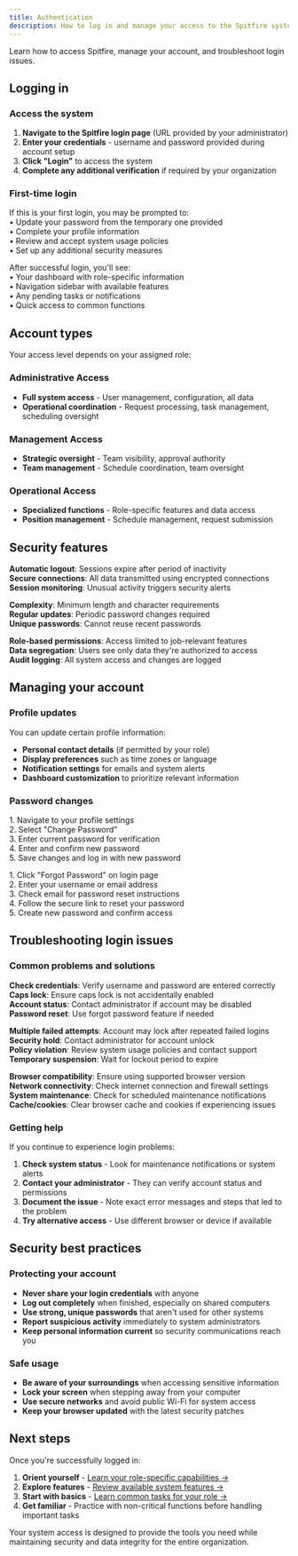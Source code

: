 ```yaml
---
title: Authentication
description: How to log in and manage your access to the Spitfire system
---
```





Learn how to access Spitfire, manage your account, and troubleshoot login issues.

## Logging in

### Access the system

1. **Navigate to the Spitfire login page** (URL provided by your administrator)
2. **Enter your credentials** - username and password provided during account setup
3. **Click "Login"** to access the system
4. **Complete any additional verification** if required by your organization

### First-time login

<Accordion>
  <AccordionItem title="Account Setup">
    <p>
      If this is your first login, you may be prompted to:<br/>
      • Update your password from the temporary one provided<br/>
      • Complete your profile information<br/>
      • Review and accept system usage policies<br/>
      • Set up any additional security measures
    </p>
  </AccordionItem>
  <AccordionItem title="System Orientation">
    <p>
      After successful login, you'll see:<br/>
      • Your dashboard with role-specific information<br/>
      • Navigation sidebar with available features<br/>
      • Any pending tasks or notifications<br/>
      • Quick access to common functions
    </p>
  </AccordionItem>
</Accordion>

## Account types

Your access level depends on your assigned role:

### Administrative Access
- <Badge text="Admin" variant="danger" /> **Full system access** - User management, configuration, all data
- <Badge text="Operations Support" variant="caution" /> **Operational coordination** - Request processing, task management, scheduling oversight

### Management Access  
- <Badge text="COO/HOO" variant="success" /> **Strategic oversight** - Team visibility, approval authority
- <Badge text="Operations Manager" variant="caution" /> **Team management** - Schedule coordination, team oversight

### Operational Access
- <Badge text="Deputies/Logistics/Resourcing" variant="note" /> **Specialized functions** - Role-specific features and data access
- <Badge text="Static Manager" variant="note" /> **Position management** - Schedule management, request submission

## Security features

<Accordion>
  <AccordionItem title="Session Management">
    <p>
      <strong>Automatic logout</strong>: Sessions expire after period of inactivity<br/>
      <strong>Secure connections</strong>: All data transmitted using encrypted connections<br/>
      <strong>Session monitoring</strong>: Unusual activity triggers security alerts
    </p>
  </AccordionItem>
  <AccordionItem title="Password Requirements">
    <p>
      <strong>Complexity</strong>: Minimum length and character requirements<br/>
      <strong>Regular updates</strong>: Periodic password changes required<br/>
      <strong>Unique passwords</strong>: Cannot reuse recent passwords
    </p>
  </AccordionItem>
  <AccordionItem title="Access Controls">
    <p>
      <strong>Role-based permissions</strong>: Access limited to job-relevant features<br/>
      <strong>Data segregation</strong>: Users see only data they're authorized to access<br/>
      <strong>Audit logging</strong>: All system access and changes are logged
    </p>
  </AccordionItem>
</Accordion>

## Managing your account

### Profile updates

You can update certain profile information:

- **Personal contact details** (if permitted by your role)
- **Display preferences** such as time zones or language
- **Notification settings** for emails and system alerts
- **Dashboard customization** to prioritize relevant information

### Password changes

<Accordion>
  <AccordionItem title="Regular Password Updates">
    <p>
      1. Navigate to your profile settings<br/>
      2. Select "Change Password"<br/>
      3. Enter current password for verification<br/>
      4. Enter and confirm new password<br/>
      5. Save changes and log in with new password
    </p>
  </AccordionItem>
  <AccordionItem title="Forgotten Password Recovery">
    <p>
      1. Click "Forgot Password" on login page<br/>
      2. Enter your username or email address<br/>
      3. Check email for password reset instructions<br/>
      4. Follow the secure link to reset your password<br/>
      5. Create new password and confirm access
    </p>
  </AccordionItem>
</Accordion>

## Troubleshooting login issues

### Common problems and solutions

<Accordion>
  <AccordionItem title="Invalid username or password">
    <p>
      <strong>Check credentials</strong>: Verify username and password are entered correctly<br/>
      <strong>Caps lock</strong>: Ensure caps lock is not accidentally enabled<br/>
      <strong>Account status</strong>: Contact administrator if account may be disabled<br/>
      <strong>Password reset</strong>: Use forgot password feature if needed
    </p>
  </AccordionItem>
  <AccordionItem title="Account locked or suspended">
    <p>
      <strong>Multiple failed attempts</strong>: Account may lock after repeated failed logins<br/>
      <strong>Security hold</strong>: Contact administrator for account unlock<br/>
      <strong>Policy violation</strong>: Review system usage policies and contact support<br/>
      <strong>Temporary suspension</strong>: Wait for lockout period to expire
    </p>
  </AccordionItem>
  <AccordionItem title="System access issues">
    <p>
      <strong>Browser compatibility</strong>: Ensure using supported browser version<br/>
      <strong>Network connectivity</strong>: Check internet connection and firewall settings<br/>
      <strong>System maintenance</strong>: Check for scheduled maintenance notifications<br/>
      <strong>Cache/cookies</strong>: Clear browser cache and cookies if experiencing issues
    </p>
  </AccordionItem>
</Accordion>

### Getting help

If you continue to experience login problems:

1. **Check system status** - Look for maintenance notifications or system alerts
2. **Contact your administrator** - They can verify account status and permissions
3. **Document the issue** - Note exact error messages and steps that led to the problem
4. **Try alternative access** - Use different browser or device if available

## Security best practices

### Protecting your account

- **Never share your login credentials** with anyone
- **Log out completely** when finished, especially on shared computers
- **Use strong, unique passwords** that aren't used for other systems
- **Report suspicious activity** immediately to system administrators
- **Keep personal information current** so security communications reach you

### Safe usage

- **Be aware of your surroundings** when accessing sensitive information
- **Lock your screen** when stepping away from your computer
- **Use secure networks** and avoid public Wi-Fi for system access
- **Keep your browser updated** with the latest security patches

## Next steps

Once you're successfully logged in:

1. **Orient yourself** - [Learn your role-specific capabilities →](./first-steps)
2. **Explore features** - [Review available system features →](../features/)
3. **Start with basics** - [Learn common tasks for your role →](../how-to-guides/)
4. **Get familiar** - Practice with non-critical functions before handling important tasks

Your system access is designed to provide the tools you need while maintaining security and data integrity for the entire organization.
